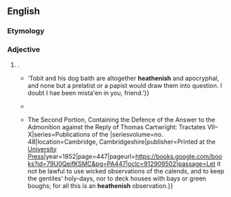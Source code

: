 ==English==

===Etymology===
{{suffix|en|heathen|ish}}

===Adjective===
{{en-adj}}

# {{lb|en|archaic}} {{1|heathen}}.
#* {{RQ:Scott Waverley|chapter=XXXVI|passage={{...|‘Tobit!’ exclaimed Gilfillan, with great heat;}} ‘Tobit and his dog baith are altogether '''heathenish''' and apocryphal, and none but a prelatist or a papist would draw them into question. I doubt I hae been mista'en in you, friend.’}}
#* {{RQ:Melville Moby-Dick|chapter=3|passage=The opposite wall of this entry was hung all over with a '''heathenish''' array of monstrous clubs and spears.}}
#* {{quote-book|en|author=John Whitgift|authorlink=John Whitgift|chapter=Of the Communion Book. Tract IX. The General Faults Examined wherewith the Public Service is Charged by [[w:Thomas Cartwright (theologian)|T[homas] C[artwright]]]|editor=John Ayre|title=The Works of John Whitgift, D.D., {{...|Master of Trinity College, Dean of Lincoln, &c. Afterwards Successively Bishop of Worcester and Archbishop of Canterbury.}} The Second Portion, Containing the Defence of the Answer to the Admonition against the Reply of Thomas Cartwright: Tractates VII–X|series=Publications of the {{w|Parker Society}}|seriesvolume=no. 48|location=Cambridge, Cambridgeshire|publisher=Printed at the [[w:Cambridge University Press|University Press]]|year=1852|page=447|pageurl=https://books.google.com/books?id=79U0QeifKSMC&pg=PA447|oclc=912909502|passage=Let it not be lawful to use wicked observations of the calends, and to keep the gentiles' holy-days, nor to deck houses with bays or green boughs; for all this is an '''heathenish''' observation.}}
